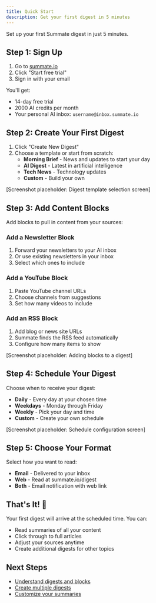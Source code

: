 ```yaml
---
title: Quick Start
description: Get your first digest in 5 minutes
---
```


Set up your first Summate digest in just 5 minutes.

## Step 1: Sign Up

1. Go to [summate.io](https://summate.io)
2. Click "Start free trial"
3. Sign in with your email

You'll get:
- 14-day free trial
- 2000 AI credits per month
- Your personal AI inbox: `username@inbox.summate.io`

## Step 2: Create Your First Digest

1. Click "Create New Digest"
2. Choose a template or start from scratch:
   - **Morning Brief** - News and updates to start your day
   - **AI Digest** - Latest in artificial intelligence
   - **Tech News** - Technology updates
   - **Custom** - Build your own

[Screenshot placeholder: Digest template selection screen]

## Step 3: Add Content Blocks

Add blocks to pull in content from your sources:

### Add a Newsletter Block
1. Forward your newsletters to your AI inbox
2. Or use existing newsletters in your inbox
3. Select which ones to include

### Add a YouTube Block
1. Paste YouTube channel URLs
2. Choose channels from suggestions
3. Set how many videos to include

### Add an RSS Block
1. Add blog or news site URLs
2. Summate finds the RSS feed automatically
3. Configure how many items to show

[Screenshot placeholder: Adding blocks to a digest]

## Step 4: Schedule Your Digest

Choose when to receive your digest:
- **Daily** - Every day at your chosen time
- **Weekdays** - Monday through Friday
- **Weekly** - Pick your day and time
- **Custom** - Create your own schedule

[Screenshot placeholder: Schedule configuration screen]

## Step 5: Choose Your Format

Select how you want to read:
- **Email** - Delivered to your inbox
- **Web** - Read at summate.io/digest
- **Both** - Email notification with web link

## That's It! 🎉

Your first digest will arrive at the scheduled time. You can:
- Read summaries of all your content
- Click through to full articles
- Adjust your sources anytime
- Create additional digests for other topics

## Next Steps

- [Understand digests and blocks](/getting-started/concepts)
- [Create multiple digests](/digests/creating-digests)
- [Customize your summaries](/blocks/customizing-summaries)
